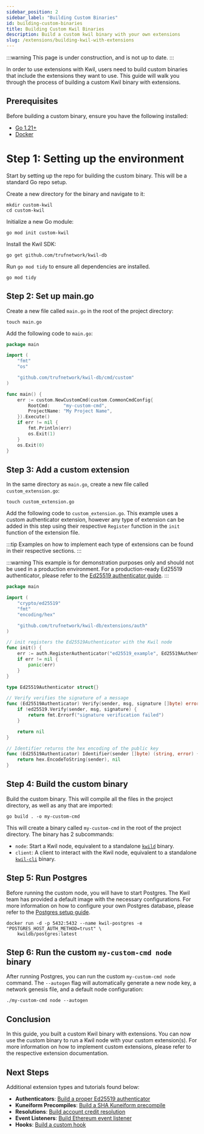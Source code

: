 ```yaml
---
sidebar_position: 2
sidebar_label: "Building Custom Binaries"
id: building-custom-binaries
title: Building Custom Kwil Binaries
description: Build a custom kwil binary with your own extensions
slug: /extensions/building-kwil-with-extensions
---
```


:::warning
This page is under construction, and is not up to date.
:::

In order to use extensions with Kwil, users need to build custom binaries that include the extensions they want to use.
This guide will walk you through the process of building a custom Kwil binary with extensions.

## Prerequisites

Before building a custom binary, ensure you have the following installed:
- [Go 1.21+](https://golang.org/doc/install)
- [Docker](https://docs.docker.com/get-docker/)

# Step 1: Setting up the environment

Start by setting up the repo for building the custom binary. This will be a standard Go repo setup.

Create a new directory for the binary and navigate to it:

```shell
mkdir custom-kwil
cd custom-kwil
```

Initialize a new Go module:

```shell
go mod init custom-kwil
```

Install the Kwil SDK:
    
```shell
go get github.com/trufnetwork/kwil-db
```

Run `go mod tidy` to ensure all dependencies are installed.

```shell
go mod tidy
```

## Step 2: Set up main.go

Create a new file called `main.go` in the root of the project directory:

```shell
touch main.go
```

Add the following code to `main.go`:

```go title="main.go"
package main

import (
	"fmt"
	"os"

	"github.com/trufnetwork/kwil-db/cmd/custom"
)

func main() {
	err := custom.NewCustomCmd(custom.CommonCmdConfig{
		RootCmd:     "my-custom-cmd",
		ProjectName: "My Project Name",
	}).Execute()
	if err != nil {
		fmt.Println(err)
		os.Exit(1)
	}
	os.Exit(0)
}
```

## Step 3: Add a custom extension

In the same directory as `main.go`, create a new file called `custom_extension.go`:

```shell
touch custom_extension.go
```

Add the following code to `custom_extension.go`. This example uses a custom authenticator extension, however any
type of extension can be added in this step using their respective `Register` function in the `init` function of the extension file.

:::tip
Examples on how to implement each type of extensions can be found in their respective sections.
:::

:::warning
This example is for demonstration purposes only and should not be used in a production environment.
For a production-ready Ed25519 authenticator, please refer to the [Ed25519 authenticator guide](/docs/extensions/example-ed25519).
:::

```go title="custom_extension.go"
package main

import (
    "crypto/ed25519"
    "fmt"
    "encoding/hex"

    "github.com/trufnetwork/kwil-db/extensions/auth"
)

// init registers the Ed25519Authenticator with the Kwil node
func init() {
    err := auth.RegisterAuthenticator("ed25519_example", Ed25519Authenticator{})
    if err != nil {
        panic(err)
    }
}

type Ed25519Authenticator struct{}

// Verify verifies the signature of a message
func (Ed25519Authenticator) Verify(sender, msg, signature []byte) error {
    if !ed25519.Verify(sender, msg, signature) {
        return fmt.Errorf("signature verification failed")
    }

    return nil
}

// Identifier returns the hex encoding of the public key
func (Ed25519Authenticator) Identifier(sender []byte) (string, error) {
    return hex.EncodeToString(sender), nil
}
```

## Step 4: Build the custom binary

Build the custom binary. This will compile all the files in the project directory, as well as any that are imported:

```shell
go build . -o my-custom-cmd
```

This will create a binary called `my-custom-cmd` in the root of the project directory. The binary has 2 subcommands:
- `node`: Start a Kwil node, equivalent to a standalone [`kwild`](/docs/node/quickstart) binary.
- `client`: A client to interact with the Kwil node, equivalent to a standalone [`kwil-cli`](/docs/kwil-cli/installation) binary.


## Step 5: Run Postgres

Before running the custom node, you will have to start Postgres. The Kwil team has provided a default image
with the necessary configurations. For more information on how to configure your own Postgres database, please
refer to the [Postgres setup guide](/docs/daemon/installation#postgresql).

```shell
docker run -d -p 5432:5432 --name kwil-postgres -e "POSTGRES_HOST_AUTH_METHOD=trust" \
    kwildb/postgres:latest
```

## Step 6: Run the custom `my-custom-cmd node` binary

After running Postgres, you can run the custom `my-custom-cmd node` command. The `--autogen` flag will automatically generate a new node key,
a network genesis file, and a default node configuration:

```shell
./my-custom-cmd node --autogen
```

## Conclusion

In this guide, you built a custom Kwil binary with extensions.
You can now use the custom binary to run a Kwil node with your custom extension(s).
For more information on how to implement custom extensions, please refer to the respective extension documentation.

## Next Steps

Additional extension types and tutorials found below:
- **Authenticators**: [Build a proper Ed25519 authenticator](/docs/extensions/example-ed25519)
- **Kuneiform Precompiles**: [Build a SHA Kuneiform precompile](/docs/extensions/precompiles/sha)
- **Resolutions**: [Build account credit resolution](/docs/extensions/oracle-example-part-1)
- **Event Listeners**: [Build Ethereum event listener](/docs/extensions/oracle-example-part-2)
- **Hooks**: [Build a custom hook](/docs/extensions/hooks/overview)